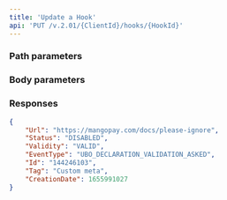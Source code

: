 ```yaml
---
title: 'Update a Hook'  
api: 'PUT /v.2.01/{ClientId}/hooks/{HookId}'  
---
```




### Path parameters  

<HookId />  

### Body parameters  

<Url />  

<Status1 />  

<Tag3 />  

### Responses  

<AccordionGroup><Accordion title="200">  

<UrlResponse />  

<Status7Response />  

<Validity1Response />  

<EventTypeResponse />  

<IdResponse />  

<Tag2Response />  

<CreationDateResponse /></Accordion></AccordionGroup>  

<ResponseExample>  

```json 200
{
    "Url": "https://mangopay.com/docs/please-ignore",
    "Status": "DISABLED",
    "Validity": "VALID",
    "EventType": "UBO_DECLARATION_VALIDATION_ASKED",
    "Id": "144246103",
    "Tag": "Custom meta",
    "CreationDate": 1655991027
}  
 ```  

</ResponseExample>  

<RequestExample>  
    <RestUpdateHook />
    <PhpUpdateHook />
    <NodeUpdateHook />
    <RubyHookUpdate />
    <JavaUpdateHook />
    <UpdateHookPython />
    <NetUpdateHook />
</RequestExample>